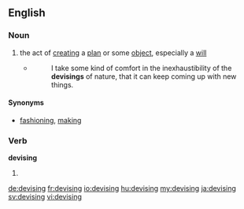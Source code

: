 ==English==

===Noun===
{{en-noun|~}}

# the act of [[creating]] a [[plan]] or some [[object]], especially a [[will]]
#* {{w|A. R. Ammons}}
#*: I take some kind of comfort in the inexhaustibility of the '''devisings''' of nature, that it can keep coming up with new things.

====Synonyms====
* [[fashioning]], [[making]]

===Verb===
'''devising'''

# {{present participle of|devise}}

[[de:devising]]
[[fr:devising]]
[[io:devising]]
[[hu:devising]]
[[my:devising]]
[[ja:devising]]
[[sv:devising]]
[[vi:devising]]